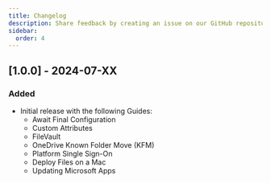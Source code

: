 ```yaml
---
title: Changelog
description: Share feedback by creating an issue on our GitHub repository to discuss with the community.
sidebar:
  order: 4
---
```


## [1.0.0] - 2024-07-XX

### Added
- Initial release with the following Guides:
  - Await Final Configuration
  - Custom Attributes
  - FileVault
  - OneDrive Known Folder Move (KFM)
  - Platform Single Sign-On
  - Deploy Files on a Mac
  - Updating Microsoft Apps